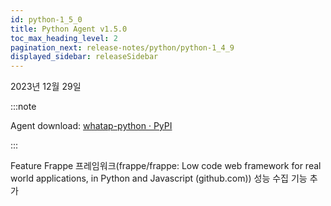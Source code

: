 ```yaml
---
id: python-1_5_0
title: Python Agent v1.5.0
toc_max_heading_level: 2
pagination_next: release-notes/python/python-1_4_9
displayed_sidebar: releaseSidebar
---
```


2023년 12월 29일

:::note

Agent download: [whatap-python · PyPI](https://pypi.org/project/whatap-python/1.5.0/)

:::

<Status>Feature</Status> Frappe 프레임워크(<Link to="https://github.com/frappe/frappe">frappe/frappe: Low code web framework for real world applications, in Python and Javascript (github.com)</Link>) 성능 수집 기능 추가
